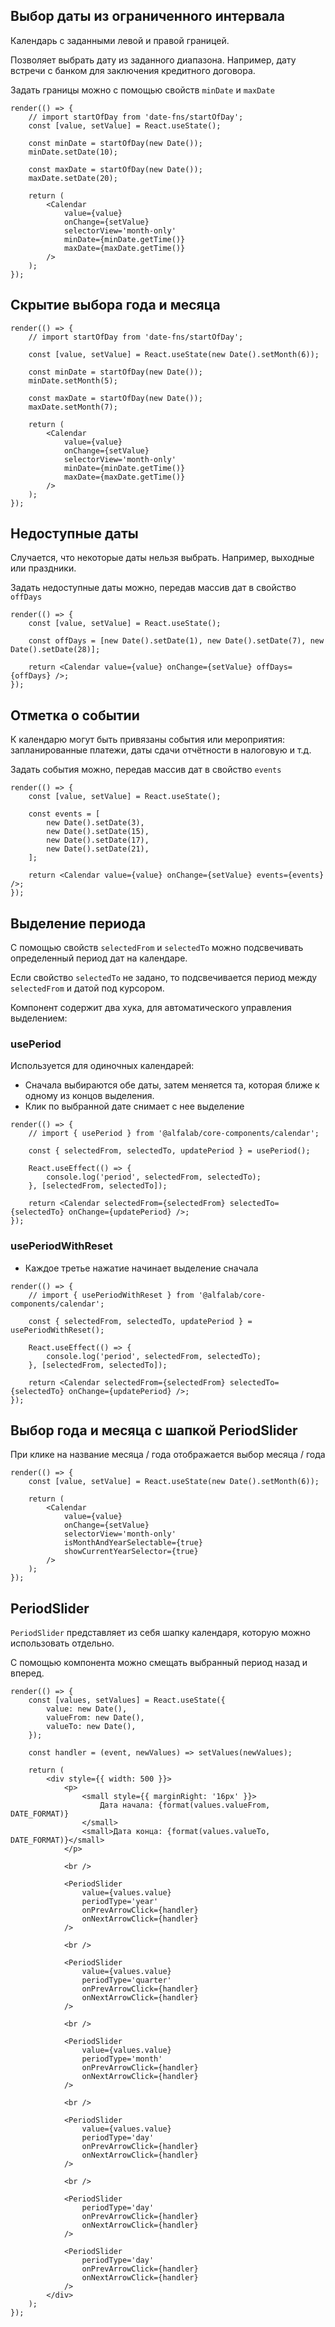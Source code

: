 ## Выбор даты из ограниченного интервала

Календарь с заданными левой и правой границей.

Позволяет выбрать дату из заданного диапазона.
Например, дату встречи с банком для заключения кредитного договора.

Задать границы можно с помощью свойств `minDate` и `maxDate`

```tsx live
render(() => {
    // import startOfDay from 'date-fns/startOfDay';
    const [value, setValue] = React.useState();

    const minDate = startOfDay(new Date());
    minDate.setDate(10);

    const maxDate = startOfDay(new Date());
    maxDate.setDate(20);

    return (
        <Calendar
            value={value}
            onChange={setValue}
            selectorView='month-only'
            minDate={minDate.getTime()}
            maxDate={maxDate.getTime()}
        />
    );
});
```

## Скрытие выбора года и месяца

```tsx live
render(() => {
    // import startOfDay from 'date-fns/startOfDay';

    const [value, setValue] = React.useState(new Date().setMonth(6));

    const minDate = startOfDay(new Date());
    minDate.setMonth(5);

    const maxDate = startOfDay(new Date());
    maxDate.setMonth(7);

    return (
        <Calendar
            value={value}
            onChange={setValue}
            selectorView='month-only'
            minDate={minDate.getTime()}
            maxDate={maxDate.getTime()}
        />
    );
});
```

## Недоступные даты

Случается, что некоторые даты нельзя выбрать. Например, выходные или праздники.

Задать недоступные даты можно, передав массив дат в свойство `offDays`

```tsx live
render(() => {
    const [value, setValue] = React.useState();

    const offDays = [new Date().setDate(1), new Date().setDate(7), new Date().setDate(28)];

    return <Calendar value={value} onChange={setValue} offDays={offDays} />;
});
```

## Отметка о событии

К календарю могут быть привязаны события или мероприятия: запланированные платежи, даты сдачи отчётности в налоговую и т.д.

Задать события можно, передав массив дат в свойство `events`

```tsx live
render(() => {
    const [value, setValue] = React.useState();

    const events = [
        new Date().setDate(3),
        new Date().setDate(15),
        new Date().setDate(17),
        new Date().setDate(21),
    ];

    return <Calendar value={value} onChange={setValue} events={events} />;
});
```

## Выделение периода

С помощью свойств `selectedFrom` и `selectedTo` можно подсвечивать определенный период дат на календаре.

Если свойство `selectedTo` не задано, то подсвечивается период между `selectedFrom` и датой под курсором.

Компонент содержит два хука, для автоматического управления выделением:

### usePeriod

Используется для одиночных календарей:

-   Сначала выбираются обе даты, затем меняется та, которая ближе к одному из концов выделения.
-   Клик по выбранной дате снимает с нее выделение

```tsx live
render(() => {
    // import { usePeriod } from '@alfalab/core-components/calendar';

    const { selectedFrom, selectedTo, updatePeriod } = usePeriod();

    React.useEffect(() => {
        console.log('period', selectedFrom, selectedTo);
    }, [selectedFrom, selectedTo]);

    return <Calendar selectedFrom={selectedFrom} selectedTo={selectedTo} onChange={updatePeriod} />;
});
```

### usePeriodWithReset

- Каждое третье нажатие начинает выделение сначала

```tsx live
render(() => {
    // import { usePeriodWithReset } from '@alfalab/core-components/calendar';

    const { selectedFrom, selectedTo, updatePeriod } = usePeriodWithReset();

    React.useEffect(() => {
        console.log('period', selectedFrom, selectedTo);
    }, [selectedFrom, selectedTo]);

    return <Calendar selectedFrom={selectedFrom} selectedTo={selectedTo} onChange={updatePeriod} />;
});
```

## Выбор года и месяца с шапкой PeriodSlider

При клике на название месяца / года отображается выбор месяца / года

```tsx live
render(() => {
    const [value, setValue] = React.useState(new Date().setMonth(6));

    return (
        <Calendar
            value={value}
            onChange={setValue}
            selectorView='month-only'
            isMonthAndYearSelectable={true}
            showCurrentYearSelector={true}
        />
    );
});
```

## PeriodSlider

`PeriodSlider` представляет из себя шапку календаря, которую можно использовать отдельно.

С помощью компонента можно смещать выбранный период назад и вперед.

```tsx live
render(() => {
    const [values, setValues] = React.useState({
        value: new Date(),
        valueFrom: new Date(),
        valueTo: new Date(),
    });

    const handler = (event, newValues) => setValues(newValues);

    return (
        <div style={{ width: 500 }}>
            <p>
                <small style={{ marginRight: '16px' }}>
                    Дата начала: {format(values.valueFrom, DATE_FORMAT)}
                </small>
                <small>Дата конца: {format(values.valueTo, DATE_FORMAT)}</small>
            </p>

            <br />

            <PeriodSlider
                value={values.value}
                periodType='year'
                onPrevArrowClick={handler}
                onNextArrowClick={handler}
            />

            <br />

            <PeriodSlider
                value={values.value}
                periodType='quarter'
                onPrevArrowClick={handler}
                onNextArrowClick={handler}
            />

            <br />

            <PeriodSlider
                value={values.value}
                periodType='month'
                onPrevArrowClick={handler}
                onNextArrowClick={handler}
            />

            <br />

            <PeriodSlider
                value={values.value}
                periodType='day'
                onPrevArrowClick={handler}
                onNextArrowClick={handler}
            />

            <br />

            <PeriodSlider
                periodType='day'
                onPrevArrowClick={handler}
                onNextArrowClick={handler}
            />

            <PeriodSlider
                periodType='day'
                onPrevArrowClick={handler}
                onNextArrowClick={handler}
            />
        </div>
    );
});
```
